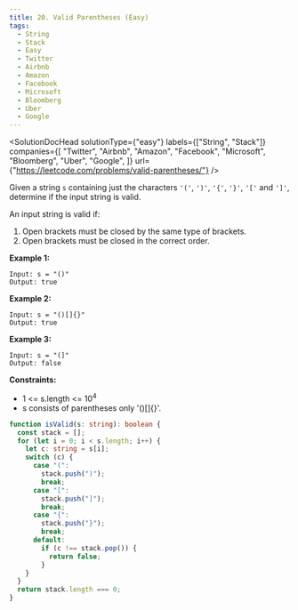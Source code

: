 ```yaml
---
title: 20. Valid Parentheses (Easy)
tags:
  - String
  - Stack
  - Easy
  - Twitter
  - Airbnb
  - Amazon
  - Facebook
  - Microsoft
  - Bloomberg
  - Uber
  - Google
---
```



<SolutionDocHead
  solutionType={"easy"}
  labels={["String", "Stack"]}
  companies={[
    "Twitter",
    "Airbnb",
    "Amazon",
    "Facebook",
    "Microsoft",
    "Bloomberg",
    "Uber",
    "Google",
  ]}
  url={"https://leetcode.com/problems/valid-parentheses/"}
/>

Given a string `s` containing just the characters `'('`, `')'`, `'{'`, `'}'`, `'['` and `']'`, determine if the input string is valid.

An input string is valid if:

1. Open brackets must be closed by the same type of brackets.
2. Open brackets must be closed in the correct order.

<b>Example 1:</b>

```
Input: s = "()"
Output: true
```

<b>Example 2:</b>

```
Input: s = "()[]{}"
Output: true
```

<b>Example 3:</b>

```
Input: s = "(]"
Output: false
```

<b>Constraints:</b>

- 1 <= s.length <= 10<sup>4</sup>
- s consists of parentheses only '()[]{}'.

```ts title=solution.ts
function isValid(s: string): boolean {
  const stack = [];
  for (let i = 0; i < s.length; i++) {
    let c: string = s[i];
    switch (c) {
      case "(":
        stack.push(")");
        break;
      case "[":
        stack.push("]");
        break;
      case "{":
        stack.push("}");
        break;
      default:
        if (c !== stack.pop()) {
          return false;
        }
    }
  }
  return stack.length === 0;
}
```
